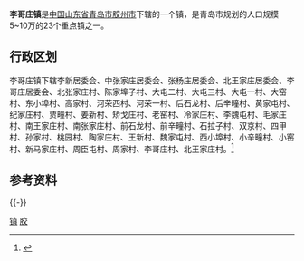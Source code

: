 '''李哥庄镇'''是[[中华人民共和国|中国]][[山东省|山东省]][[青岛市|青岛市]][[胶州市|胶州市]]下辖的一个镇，是青岛市规划的人口规模5~10万的23个重点镇之一。

== 行政区划 ==

李哥庄镇下辖李新居委会、中张家庄居委会、张杨庄居委会、北王家庄居委会、李哥庄居委会、北张家庄村、陈家埠子村、大屯二村、大屯三村、大屯一村、大窑村、东小埠村、高家村、河荣西村、河荣一村、后石龙村、后辛疃村、黄家屯村、纪家庄村、贾疃村、姜新村、矫戈庄村、老窑村、冷家庄村、李魏屯村、毛家庄村、南王家庄村、南张家庄村、前石龙村、前辛疃村、石拉子村、双京村、四甲村、孙家村、桃园村、陶家庄村、王新村、魏家屯村、西小埠村、小辛疃村、小窑村、新马家庄村、周臣屯村、周家村、李哥庄村、北王家庄村。<ref>{{Cite web|url=http://www.stats.gov.cn/tjsj/tjbz/tjyqhdmhcxhfdm/2015/37/02/81/370281102.html|title=统计用区划和城乡划分代码/山东省/青岛市/胶州市/李哥庄镇|accessdate=2017-04-23|author=国家统计局|date=2015-09-30|publisher=|archive-date=2017-04-27|archive-url=https://web.archive.org/web/20170427025715/http://www.stats.gov.cn/tjsj/tjbz/tjyqhdmhcxhfdm/2015/37/02/81/370281102.html|dead-url=no}}</ref>
== 参考资料 ==
{{Reflist}}
{{-}}
{{青岛小作品}}
{{青岛市胶州市行政区划}}
{{青岛市行政区划}}
[[Category:胶州市|镇]]
[[Category:青岛乡级行政区划|胶]]